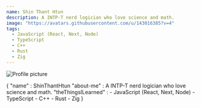```yaml
---
name: Shin Thant Htun
description: A INTP-T nerd logician who love science and math.
image: "https://avatars.githubusercontent.com/u/143016385?v=4"
tags:
  - JavaScript (React, Next, Node)
  - TypeScript
  - C++
  - Rust
  - Zig
---
```

         

<div className="max-w-lg mx-auto my-10 bg-grey rounded-lg">
    <img class="w-32 h-32 block object-cover w-1/4 rounded-full ring-4 ring-white-500/50 ring-offset-[10px] mx-auto" src="https://avatars.githubusercontent.com/u/143016385?v=4" alt="Profile picture"/>
    <p class="text-left text-white-800 mt-1">
      {
        "name" : ShinThantHtun
        "about-me" : A INTP-T nerd logician who love science and math.
        "theThingsILearned" : - JavaScript (React, Next, Node)
                              - TypeScript
                              - C++
                              - Rust
                              - Zig
      }
    </p>
</div>